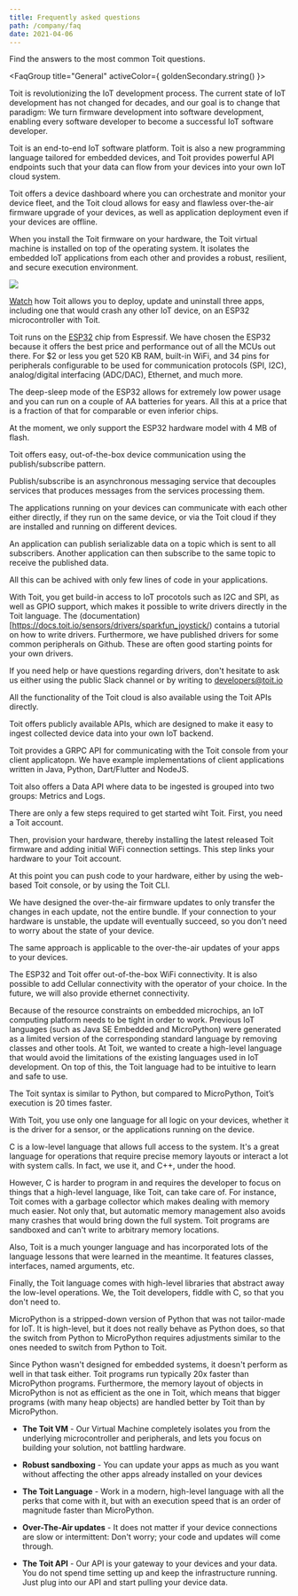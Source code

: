 ```yaml
---
title: Frequently asked questions
path: /company/faq
date: 2021-04-06
---
```



<PageTitle title="Frequently asked questions" subTitle="FAQ" />

<Section>

<CenteredBlock>

Find the answers to the most common Toit questions.

</CenteredBlock>

<FaqGroup title="General" activeColor={ goldenSecondary.string() }>

<FaqEntry question="Why Toit?">

Toit is revolutionizing the IoT development process. The current state of IoT development has not changed for decades, and our goal 
is to change that paradigm: We turn firmware development into software development, enabling every software developer to become a 
successful IoT software developer.

</FaqEntry>
<FaqEntry question="What is Toit?">

Toit is an end-to-end IoT software platform. Toit is also a new programming language tailored for embedded devices,
and Toit provides powerful API endpoints such that your data can flow from your devices into your own IoT cloud system.

Toit offers a device dashboard where you can orchestrate and monitor your device fleet, and the Toit cloud allows for easy and flawless 
over-the-air firmware upgrade of your devices, as well as application deployment even if your devices are offline.

</FaqEntry>

<FaqEntry question="Why add a virtual machine to an embedded device?">

When you install the Toit firmware on your hardware, the Toit virtual machine is installed on top of the operating system. 
It isolates the embedded IoT applications from each other and provides a robust, resilient, and secure execution environment.

<img class="graphic" src={theStack} />

[Watch](https://www.youtube.com/watch?v=Nh83qoq0nKU) how
Toit allows you to deploy, update and uninstall three apps, including one that
would crash any other IoT device, on an ESP32 microcontroller with Toit.

</FaqEntry>
<FaqEntry question="Which chip models does Toit support?">

Toit runs on the [ESP32](https://www.espressif.com/en/products/socs/esp32) chip
from Espressif. We have chosen the ESP32 because it offers the best price and performance
out of all the MCUs out there. For $2 or less you get 520 KB RAM, built-in WiFi,
and 34 pins for peripherals configurable to be used for communication
protocols (SPI, I2C), analog/digital interfacing (ADC/DAC), Ethernet, and much
more. 

The deep-sleep mode of the ESP32 allows for extremely low power usage and
you can run on a couple of AA batteries for years. All this at a price that is a
fraction of that for comparable or even inferior chips.

At the moment, we only support the ESP32 hardware model with 4 MB of flash. 

</FaqEntry>
<FaqEntry question="How do my devices communicate with each other using Toit?">

Toit offers easy, out-of-the-box device communication using the publish/subscribe pattern. 

Publish/subscribe is an asynchronous messaging service that decouples services that produces messages from the services processing them.

The applications running on your devices can communicate with each other either directly, if they run on the same device, or via the Toit cloud 
if they are installed and running on different devices. 

An application can publish serializable data on a topic which is sent to all subscribers. Another application can then subscribe to the same 
topic to receive the published data.

All this can be achived with only few lines of code in your applications.

</FaqEntry>
<FaqEntry question="How do I write my own driver in Toit?">

With Toit, you get build-in access to IoT procotols such as I2C and SPI, as well as GPIO support, which makes it possible to write drivers directly in the Toit language.
The (documentation)[https://docs.toit.io/sensors/drivers/sparkfun_joystick/) contains a tutorial on how to write drivers. 
Furthermore, we have published drivers for some common peripherals on Github. These are often good starting points for your own drivers.

If you need help or have questions regarding drivers, don't hesitate to ask us either using the public Slack channel
or by writing to developers@toit.io

</FaqEntry>
<FaqEntry question="How can I get the device data into my own backend?">

All the functionality of the Toit cloud is also available using the Toit APIs
directly. 

Toit offers publicly available APIs, which are designed to make it easy to ingest collected device data into your own IoT backend. 

Toit provides a GRPC API for communicating with the Toit console from your client applicatopn. 
We have example implementations of client applications written in Java, Python, Dart/Flutter and NodeJS.

Toit also offers a Data API where data to be ingested is grouped into two groups: Metrics and Logs.

</FaqEntry>
<FaqEntry question="How fast can I get started using Toit on my hardware?">

There are only a few steps required to get started wiht Toit. First, you need a Toit account.

Then, provision your hardware, thereby installing the latest released Toit firmware and adding initial WiFi connection settings. 
This step links your hardware to your Toit account.

At this point you can push code to your hardware, either by using the web-based Toit console, or by using the Toit CLI.

</FaqEntry>
<FaqEntry question="How fast is over-the-air firmware updates of my devices?">

We have designed the over-the-air firmware updates to only transfer the changes in each update, not the entire bundle. 
If your connection to your hardware is unstable, the update will eventually succeed, so you don't need to worry about the state of your device. 

The same approach is applicable to the over-the-air updates of your apps to your devices.

</FaqEntry>
<FaqEntry question="Which types of connectivity does Toit offer?">

The ESP32 and Toit offer out-of-the-box WiFi connectivity. It is also possible
to add Cellular connectivity with the operator of your choice.
In the future, we will also provide ethernet connectivity.

</FaqEntry>
<FaqEntry question="Why create a new programming language?">

Because of the resource constraints on embedded microchips, an IoT computing
platform needs to be tight in order to work.
Previous IoT languages (such as Java SE Embedded and MicroPython) were generated
as a limited version of the corresponding standard language by removing classes
and other tools. At Toit, we wanted to create a high-level language that
would avoid the limitations of the existing languages used in IoT development.
On top of this, the Toit language had to be intuitive to learn and safe to use.

The Toit syntax is similar to Python, but compared to MicroPython, Toit’s execution
is 20 times faster.

With Toit, you use only one language for all logic on your devices, whether it
is the driver for a sensor, or the applications running on the device.

</FaqEntry>

<FaqEntry question="Why use Toit over C?">

C is a low-level language that allows full access to the system. It's a great
language for operations that require precise memory layouts or interact a lot
with system calls. In fact, we use it, and C++, under the hood.

However, C is harder to program in and requires the developer to focus on things
that a high-level language, like Toit, can take care of. For instance, Toit
comes with a garbage collector which makes dealing with memory much easier. Not
only that, but automatic memory management also avoids many crashes that would
bring down the full system. Toit programs are sandboxed and can't write to
arbitrary memory locations.

Also, Toit is a much younger language and has incorporated lots of the language
lessons that were learned in the meantime. It features classes, interfaces,
named arguments, etc.

Finally, the Toit language comes with high-level libraries that abstract away
the low-level operations. We, the Toit developers, fiddle with C, so that you
don't need to.

</FaqEntry>

<FaqEntry question="Why use Toit over MicroPython?">

MicroPython is a stripped-down version of Python that was not tailor-made for
IoT. It is high-level, but it does not really behave as Python does, so that the
switch from Python to MicroPython requires adjustments similar to the ones
needed to switch from Python to Toit.

Since Python wasn't designed for embedded systems, it doesn't perform as well in
that task either. Toit programs run typically 20x faster than MicroPython
programs. Furthermore, the memory layout of objects in MicroPython is not as
efficient as the one in Toit, which means that bigger programs (with many heap
objects) are handled better by Toit than by MicroPython.

</FaqEntry>
<FaqEntry question="How is Toit different from other IoT platforms?">

- **The Toit VM** - Our Virtual Machine completely isolates you from the
  underlying microcontroller and peripherals, and lets you focus on building your
  solution, not battling hardware.

- **Robust sandboxing** - You can update your apps as much as you want without
  affecting the other apps already installed on your devices

- **The Toit Language** - Work in a modern, high-level language with all the
  perks that come with it, but with an execution speed that is an order of
  magnitude faster than MicroPython.

- **Over-The-Air updates** - It does not matter if your device connections are
  slow or intermittent: Don't worry; your code and updates will come through.

- **The Toit API** - Our API is your gateway to your devices and your data. You
  do not spend time setting up and keep the infrastructure running. Just plug into
  our API and start pulling your device data.

</FaqEntry>

</FaqGroup>
</Section>
